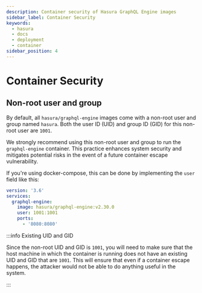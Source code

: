 ```yaml
---
description: Container security of Hasura GraphQL Engine images
sidebar_label: Container Security
keywords:
  - hasura
  - docs
  - deployment
  - container
sidebar_position: 4
---
```


# Container Security

## Non-root user and group

By default, all `hasura/graphql-engine` images come with a non-root user and group named `hasura`. Both the user ID
(UID) and group ID (GID) for this non-root user are `1001`.

We strongly recommend using this non-root user and group to run the `graphql-engine` container. This practice enhances 
system security and mitigates potential risks in the event of a future container escape vulnerability.

If you're using docker-compose, this can be done by implementing the `user` field like this:

```yaml
version: '3.6'
services:
  graphql-engine:
    image: hasura/graphql-engine:v2.30.0
    user: 1001:1001
    ports:
      - '8080:8080'
```

:::info Existing UID and GID

Since the non-root UID and GID is `1001`, you will need to make sure that the host machine in which the container is
running does not have an existing UID and GID that are `1001`. This will ensure that even if a container escape happens, the
attacker would not be able to do anything useful in the system.

:::